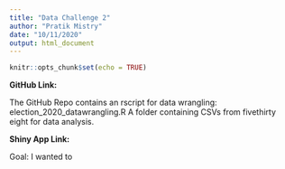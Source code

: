 ---
title: "Data Challenge 2"
author: "Pratik Mistry"
date: "10/11/2020"
output: html_document
---

```{r setup, include=FALSE}
knitr::opts_chunk$set(echo = TRUE)
```

**GitHub Link:** 

The GitHub Repo contains an rscript for data wrangling: election_2020_datawrangling.R
A folder containing CSVs from fivethirty eight for data analysis.

**Shiny App Link:**

Goal: I wanted to 